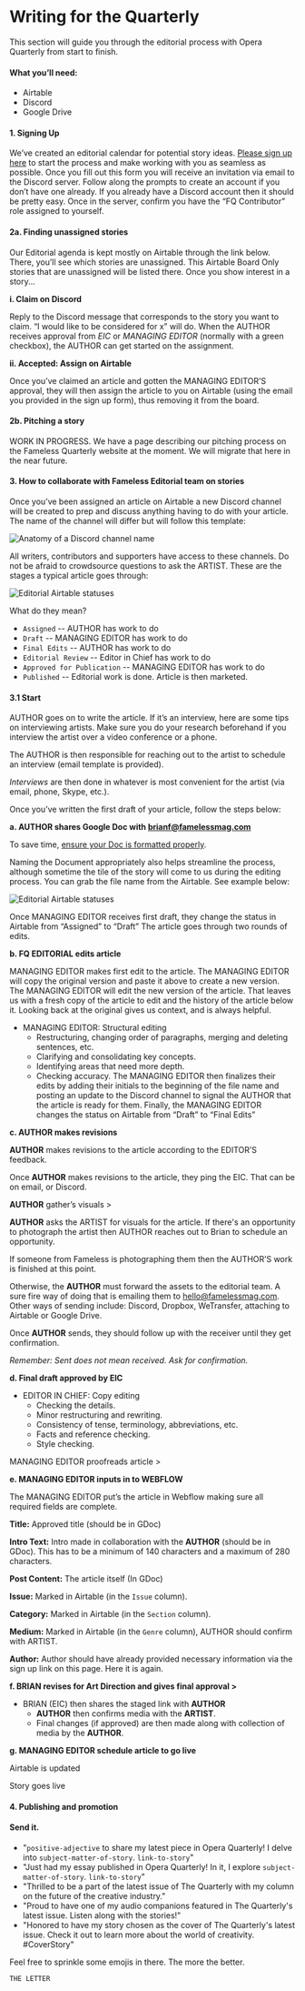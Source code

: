 
# Writing for the Quarterly

This section will guide you through the editorial process with Opera Quarterly from start to finish.

#### What you’ll need:
- Airtable
- Discord
- Google Drive

#### 1. Signing Up
We’ve created an editorial calendar for potential story ideas. [Please sign up here](https://airtable.com/shrGcRNBybQe4cUFJ) to start the process and make working with you as seamless as possible.
Once you fill out this form you will receive an invitation via email to the Discord server. Follow along the prompts to create an account if you don’t have one already. If you already have a Discord account then it should be pretty easy. Once in the server, confirm you have the “FQ Contributor” role assigned to yourself.

#### 2a. Finding unassigned stories
Our Editorial agenda is kept mostly on Airtable through the link below. There, you’ll see which stories are unassigned.
This Airtable Board
Only stories that are unassigned will be listed there. Once you show interest in a story...

**i. Claim on Discord**

Reply to the Discord message that corresponds to the story you want to claim. “I would like to be considered for x” will do.
When the AUTHOR receives approval from _EIC_ or _MANAGING EDITOR_ (normally with a green checkbox), the AUTHOR can get started on the assignment.

**ii. Accepted: Assign on Airtable**

Once you’ve claimed an article and gotten the MANAGING EDITOR’S approval, they will then assign the article to you on Airtable (using the email you provided in the sign up form), thus removing it from the board.

#### 2b. Pitching a story
 
<Callout type="warning" emoji="⚠️">
  WORK IN PROGRESS. We have a page describing our pitching process on the Fameless Quarterly website at the moment. We will migrate that here in the near future.
</Callout>

#### 3. How to collaborate with Fameless Editorial team on stories
Once you’ve been assigned an article on Airtable a new Discord channel will be created to prep and discuss anything having to do with your article.
The name of the channel will differ but will follow this template:

![Anatomy of a Discord channel name](../../public/discord-channel-name.png "anatomy of a channel name")

All writers, contributors and supporters have access to these channels. Do not be afraid to crowdsource questions to ask the ARTIST.
These are the stages a typical article goes through:

![Editorial Airtable statuses](../../public/airtable-status.jpeg "Editorial Airtable statuses")

What do they mean?
- `Assigned` -- AUTHOR has work to do
- `Draft` -- MANAGING EDITOR has work to do
- `Final Edits` -- AUTHOR has work to do
- `Editorial Review` -- Editor in Chief has work to do
- `Approved for Publication` -- MANAGING EDITOR has work to do
- `Published` -- Editorial work is done. Article is then marketed.

#### 3.1 Start
AUTHOR goes on to write the article. If it’s an interview, here are some tips on interviewing artists. Make sure you do your research beforehand if you interview the artist over a video conference or a phone.

The AUTHOR is then responsible for reaching out to the artist to schedule an interview (email template is provided).

_Interviews_ are then done in whatever is most convenient for the artist (via email, phone, Skype, etc.).

Once you’ve written the first draft of your article, follow the steps below:

**a. AUTHOR shares Google Doc with brianf@famelessmag.com**

To save time, [ensure your Doc is formatted properly](https://docs.google.com/document/d/1wdpPiC6rBM24D-YikfQ6f4fdelPnC1bGxLAU9ntMfeI/edit?usp=sharing).

Naming the Document appropriately also helps streamline the process, although sometime the tile of the story will come to us during the editing process. You can grab the file name from the Airtable. See example below:

![Editorial Airtable statuses](../../public/airtable-story-name.png "Editorial Airtable statuses")

Once MANAGING EDITOR receives first draft, they change the status in Airtable from “Assigned” to “Draft”
The article goes through two rounds of edits.

**b. FQ EDITORIAL edits article**

MANAGING EDITOR makes first edit to the article.
The MANAGING EDITOR will copy the original version and paste it above to create a new version.
The MANAGING EDITOR will edit the new version of the article. That leaves us with a fresh copy of the article to edit and the history of the article below it. Looking back at the original gives us context, and is always helpful.
- MANAGING EDITOR: Structural editing
    - Restructuring, changing order of paragraphs, merging and deleting sentences, etc.
    - Clarifying and consolidating key concepts.
    - Identifying areas that need more depth.
    - Checking accuracy.
The MANAGING EDITOR then finalizes their edits by adding their initials to the beginning of the file name and posting an update to the Discord channel to signal the AUTHOR that the article is ready for them. Finally, the MANAGING EDITOR changes the status on Airtable from “Draft” to “Final Edits”

**c. AUTHOR makes revisions**

**AUTHOR** makes revisions to the article according to the EDITOR’S feedback.

Once **AUTHOR** makes revisions to the article, they ping the EIC. That can be on email, or Discord.

**AUTHOR** gather’s visuals >

**AUTHOR** asks the ARTIST for visuals for the article. If there's an opportunity to photograph the artist then AUTHOR reaches out to Brian to schedule an opportunity.

If someone from Fameless is photographing them then the AUTHOR’S work is finished at this point.

Otherwise, the **AUTHOR** must forward the assets to the editorial team. A sure fire way of doing that is emailing them to hello@famelessmag.com. Other ways of sending include: Discord, Dropbox, WeTransfer, attaching to Airtable or Google Drive.

Once **AUTHOR** sends, they should follow up with the receiver until they get confirmation.

_Remember: Sent does not mean received. Ask for confirmation._

**d. Final draft approved by EIC**

- EDITOR IN CHIEF: Copy editing
    - Checking the details.
    - Minor restructuring and rewriting.
    - Consistency of tense, terminology, abbreviations, etc.
    - Facts and reference checking.
    - Style checking.

MANAGING EDITOR proofreads article >

**e. MANAGING EDITOR inputs in to WEBFLOW**

The MANAGING EDITOR put’s the article in Webflow making sure all required fields are complete.

**Title:** Approved title (should be in GDoc)

**Intro Text:** Intro made in collaboration with the **AUTHOR** (should be in GDoc). This has to be a minimum of 140 characters and a maximum of 280 characters.

**Post Content:** The article itself (In GDoc)

**Issue:** Marked in Airtable (in the `Issue` column).

**Category:** Marked in Airtable (in the `Section` column).

**Medium:** Marked in Airtable (in the `Genre` column), AUTHOR should confirm with ARTIST.

**Author:** Author should have already provided necessary information via the sign up link on this page. Here it is again.

**f. BRIAN revises for Art Direction and gives final approval >**

- BRIAN (EIC) then shares the staged link with **AUTHOR**
    - **AUTHOR** then confirms media with the **ARTIST**.
    - Final changes (if approved) are then made along with collection of media by the **AUTHOR**.

**g. MANAGING EDITOR schedule article to go live**

Airtable is updated

Story goes live

#### 4. Publishing and promotion

#### Send it.

* "`positive-adjective` to share my latest piece in Opera Quarterly! I delve into `subject-matter-of-story`. `link-to-story`"
* "Just had my essay published in Opera Quarterly! In it, I explore `subject-matter-of-story`. `link-to-story`"
* "Thrilled to be a part of the latest issue of The Quarterly with my column on the future of the creative industry."
* "Proud to have one of my audio companions featured in The Quarterly's latest issue. Listen along with the stories!"
* "Honored to have my story chosen as the cover of The Quarterly's latest issue. Check it out to learn more about the world of creativity. #CoverStory"

Feel free to sprinkle some emojis in there. The more the better.

`THE LETTER`